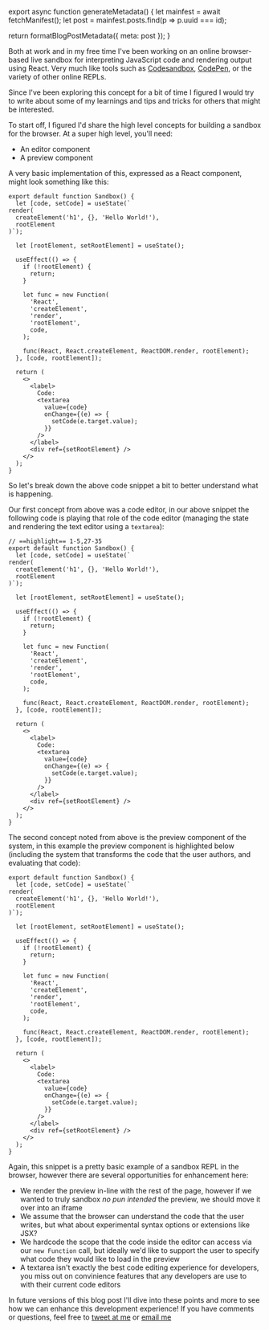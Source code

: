

export async function generateMetadata() {
  let mainfest = await fetchManifest();
  let post = mainfest.posts.find(p => p.uuid === id);

  return formatBlogPostMetadata({ meta: post });
}

<BlogPage id={id}>


Both at work and in my free time I've been working on an online browser-based
live sandbox for interpreting JavaScript code and rendering output using React.
Very much like tools such as [Codesandbox](https://codesandbox.io/),
[CodePen](https://codepen.io), or the variety of other online REPLs.

Since I've been exploring this concept for a bit of time I figured I would try
to write about some of my learnings and tips and tricks for others that might be
interested.

To start off, I figured I'd share the high level concepts for building a sandbox
for the browser. At a super high level, you'll need:

- An editor component
- A preview component

A very basic implementation of this, expressed as a React component, might look
something like this:

```tsx
export default function Sandbox() {
  let [code, setCode] = useState(`
render(
  createElement('h1', {}, 'Hello World!'),
  rootElement
)`);

  let [rootElement, setRootElement] = useState();

  useEffect(() => {
    if (!rootElement) {
      return;
    }

    let func = new Function(
      'React',
      'createElement',
      'render',
      'rootElement',
      code,
    );

    func(React, React.createElement, ReactDOM.render, rootElement);
  }, [code, rootElement]);

  return (
    <>
      <label>
        Code:
        <textarea
          value={code}
          onChange={(e) => {
            setCode(e.target.value);
          }}
        />
      </label>
      <div ref={setRootElement} />
    </>
  );
}
```

So let's break down the above code snippet a bit to better understand what is
happening.

Our first concept from above was a code editor, in our above snippet the
following code is playing that role of the code editor (managing the state and
rendering the text editor using a `textarea`):

```tsx
// ==highlight== 1-5,27-35
export default function Sandbox() {
  let [code, setCode] = useState(`
render(
  createElement('h1', {}, 'Hello World!'),
  rootElement
)`);

  let [rootElement, setRootElement] = useState();

  useEffect(() => {
    if (!rootElement) {
      return;
    }

    let func = new Function(
      'React',
      'createElement',
      'render',
      'rootElement',
      code,
    );

    func(React, React.createElement, ReactDOM.render, rootElement);
  }, [code, rootElement]);

  return (
    <>
      <label>
        Code:
        <textarea
          value={code}
          onChange={(e) => {
            setCode(e.target.value);
          }}
        />
      </label>
      <div ref={setRootElement} />
    </>
  );
}
```

The second concept noted from above is the preview component of the system, in
this example the preview component is highlighted below (including the system
that transforms the code that the user authors, and evaluating that code):

```tsx highlight=7,9-23,36
export default function Sandbox() {
  let [code, setCode] = useState(`
render(
  createElement('h1', {}, 'Hello World!'),
  rootElement
)`);

  let [rootElement, setRootElement] = useState();

  useEffect(() => {
    if (!rootElement) {
      return;
    }

    let func = new Function(
      'React',
      'createElement',
      'render',
      'rootElement',
      code,
    );

    func(React, React.createElement, ReactDOM.render, rootElement);
  }, [code, rootElement]);

  return (
    <>
      <label>
        Code:
        <textarea
          value={code}
          onChange={(e) => {
            setCode(e.target.value);
          }}
        />
      </label>
      <div ref={setRootElement} />
    </>
  );
}
```

Again, this snippet is a pretty basic example of a sandbox REPL in the browser,
however there are several opportunities for enhancement here:

- We render the preview in-line with the rest of the page, however if we wanted
  to truly sandbox _no pun intended_ the preview, we should move it over into an
  iframe
- We assume that the browser can understand the code that the user writes, but
  what about experimental syntax options or extensions like JSX?
- We hardcode the scope that the code inside the editor can access via our
  `new Function` call, but ideally we'd like to support the user to specify what
  code they would like to load in the preview
- A textarea isn't exactly the best code editing experience for developers, you
  miss out on convinience features that any developers are use to with their
  current code editors

In future versions of this blog post I'll dive into these points and more to see
how we can enhance this development experience! If you have comments or
questions, feel free to [tweet at me](https://twitter.com/immatthamlin) or
<a href="mailto:matthewjameshamlin@gmail.com?Subject=Sandbox Part 1">email
me</a>


</BlogPage>
